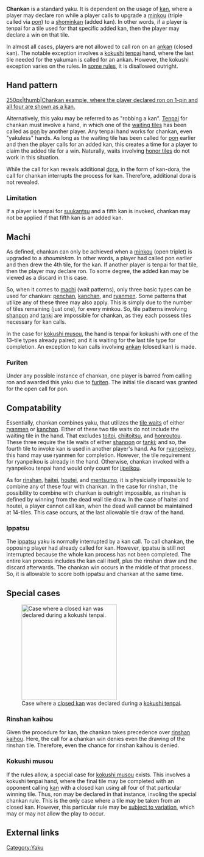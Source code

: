 {{Infobox yaku
|type        = Yaku
|kanji       = 搶槓
|english     = Robbing a kan
|value       = 1 han
|yakuSpeed   = Dependent
|difficulty  = Very hard
|yakuCombine = All standard yaku, except [[mentsumo|tsumo]], [[rinshan kaihou|rinshan]], [[haitei]], and [[houtei]]
|gameExample = * [http://tenhou.net/0/?log=2012112813gm-0009-7447-af4e435f&tw=2&ts=8 Chankan with] [[Ippatsu]]
* [http://tenhou.net/0/?log=2014032411gm-0089-0000-893e2d65&tw=1&ts=9 Chankan declined]
* [http://tenhou.net/0/?log=2015032605gm-0089-0000-70f97ed2&tw=0 Chankan baiman]
}}
'''Chankan''' {{kana|搶槓}} is a standard yaku.  It is dependent on the usage of [[kan]], where a player may declare ron while a player calls to upgrade a [[koutsu|minkou]] (triple called via [[pon]]) to a [[Kan#Shominkan|shominkan]] (added kan).  In other words, if a player is tenpai for a tile used for that specific added kan, then the player may declare a win on that tile.

In almost all cases, players are not allowed to call ron on an [[Kan#Ankan|ankan]] (closed kan). The notable exception involves a [[kokushi]] [[tenpai]] hand, where the last tile needed for the yakuman is called for an ankan.  However, the kokushi exception varies on the rules.  In [[Rule_variations#Kokushi_and_chankan|some rules]], it is disallowed outright.

==Hand pattern==
[[image:Chankan.png|250px|thumb|[http://tenhou.net/0/?log=2012112813gm-0009-7447-af4e435f&tw=2&ts=8 Chankan example], where the player declared ron on 1-pin and all four are shown as a kan.]]

Alternatively, this yaku may be referred to as "robbing a kan".  [[Tenpai]] for chankan must involve a hand, in which one of the [[machi|waiting tiles]] has been called as [[naki|pon]] by another player.  Any tenpai hand works for chankan, even "yakuless" hands.  As long as the waiting tile has been called for [[naki|pon]] earlier and then the player calls for an added kan, this creates a time for a player to claim the added tile for a win.  Naturally, waits involving [[jihai|honor tiles]] do not work in this situation.

While the call for kan reveals additional [[dora]], in the form of kan-dora, the call for chankan interrupts the process for kan.  Therefore, additional dora is not revealed.

===Limitation===

If a player is tenpai for [[suukantsu]] and a fifth kan is invoked, chankan may not be applied if that fifth kan is an added kan.

==Machi==
{{main|Machi}}

As defined, chankan can only be achieved when a [[minkou]] (open triplet) is upgraded to a ''shouminkan''.  In other words, a player had called pon earlier and then drew the 4th tile, for the kan.  If another player is tenpai for that tile, then the player may declare ron.  To some degree, the added kan may be viewed as a discard in this case.

So, when it comes to [[machi]] (wait patterns), only three basic types can be used for chankan: [[penchan]], [[kanchan]], and [[ryanmen]].  Some patterns that utilize any of these three may also apply.  This is simply due to the number of tiles remaining (just one), for every minkou.  So, tile patterns involving [[shanpon]] and [[tanki]] are impossible for chankan, as they each possess tiles necessary for kan calls.

In the case for [[kokushi musou]], the hand is tenpai for kokushi with one of the 13-tile types already paired; and it is waiting for the last tile type for completion.  An exception to kan calls involving [[ankan]] (closed kan) is made.

===Furiten===
Under any possible instance of chankan, one player is barred from calling ron and awarded this yaku due to [[furiten]].  The initial tile discard was granted for the open call for pon.

== Compatability ==
{{main|Yaku compatability}}

{{Yaku compatibility table|CHK}}

Essentially, chankan combines yaku, that utilizes the [[machi|tile waits]] of either [[ryanmen]] or [[kanchan]].  Either of these two tile waits do not include the waiting tile in the hand.  That excludes [[toitoi]], [[chiitoitsu]], and [[honroutou]].  These three require the tile waits of either [[shanpon]] or [[tanki]]; and so, the fourth tile to invoke kan is used in another player's hand.  As for [[ryanpeikou]], this hand may use ryanmen for completion.  However, the tile requirement for ryanpeikou is already in the hand.  Otherwise, chankan invoked with a ryanpeikou tenpai hand would only count for [[iipeikou]].

As for [[rinshan]], [[haitei]], [[houtei]], and [[mentsumo]], it is physicially impossible to combine any of these four with chankan.  In the case for rinshan, the possibility to combine with chankan is outright impossible, as rinshan is defined by winning from the dead wall tile draw.  In the case of haitei and houtei, a player cannot call kan, when the dead wall cannot be maintained at 14-tiles.  This case occurs, at the last allowable tile draw of the hand.

=== Ippatsu ===
The [[ippatsu]] yaku is normally interrupted by a kan call.  To call chankan, the opposing player had already called for kan.  However, ippatsu is still not interrupted because the whole kan process has not been completed.  The entire kan process includes the kan call itself, plus the rinshan draw and the discard afterwards.  The chankan win occurs in the middle of that process.  So, it is allowable to score both ippatsu and chankan at the same time.

== Special cases ==
[[Image:Kokushi deny.png|thumb|right|250px|Case where a [[kan|closed kan]] was declared during a [http://tenhou.net/0/?log=2018041311gm-000b-7447-e286a4e6&tw=2&ts=6 kokushi tenpai].]]

=== Rinshan kaihou ===
Given the procedure for kan, the chankan takes precedence over [[rinshan kaihou]].  Here, the call for a chankan win denies even the drawing of the rinshan tile.  Therefore, even the chance for rinshan kaihou is denied.

=== Kokushi musou ===
If the rules allow, a special case for [[kokushi musou]] exists.  This involves a kokushi tenpai hand, where the final tile may be completed with an opponent calling [[kan]] with a closed kan using all four of that particular winning tile.  Thus, ron may be declared in that instance, involing the special chankan rule.  This is the only case where a tile may be taken from an closed kan.  However, this particular rule may be [[Yaku_variations#Kokushi_and_chankan|subject to variation]], which may or may not allow the play to occur.

==External links==
{{jpwiki|搶槓}}

[[Category:Yaku]]

{{navbox yaku}}